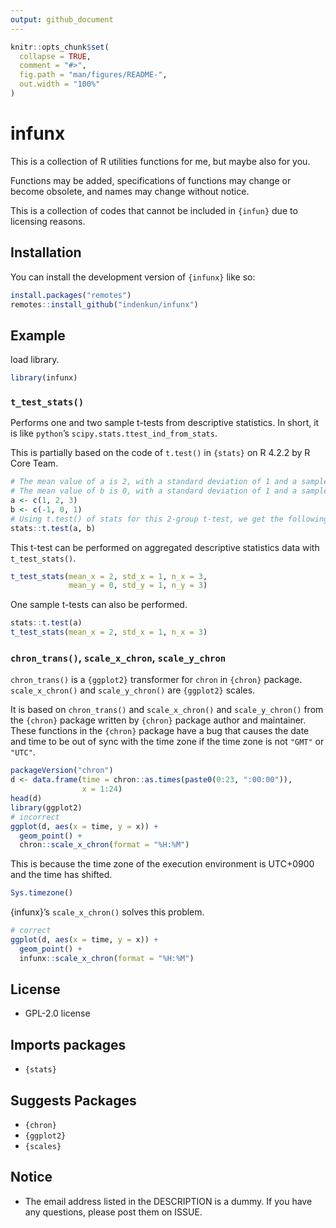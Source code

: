 ```yaml
---
output: github_document
---
```


<!-- README.md is generated from README.Rmd. Please edit that file -->

```r
knitr::opts_chunk$set(
  collapse = TRUE,
  comment = "#>",
  fig.path = "man/figures/README-",
  out.width = "100%"
)
```

# infunx

<!-- badges: start -->
<!-- badges: end -->

This is a collection of R utilities functions for me, but maybe also for you.

Functions may be added, specifications of functions may change or become obsolete, and names may change without notice.

This is a collection of codes that cannot be included in `{infun}` due to licensing reasons.

## Installation

You can install the development version of `{infunx}` like so:

``` r
install.packages("remotes")
remotes::install_github("indenkun/infunx")
```

## Example

load library.

```r
library(infunx)
```

### `t_test_stats()`

Performs one and two sample t-tests from descriptive statistics.
In short, it is like `python`'s `scipy.stats.ttest_ind_from_stats`.

This is partially based on the code of `t.test()` in `{stats}` on R 4.2.2 by R Core Team.

```r
# The mean value of a is 2, with a standard deviation of 1 and a sample size of 3.
# The mean value of b is 0, with a standard deviation of 1 and a sample size of 3.
a <- c(1, 2, 3)
b <- c(-1, 0, 1)
# Using t.test() of stats for this 2-group t-test, we get the following.
stats::t.test(a, b)
```

This t-test can be performed on aggregated descriptive statistics data with `t_test_stats()`.

```r
t_test_stats(mean_x = 2, std_x = 1, n_x = 3,
             mean_y = 0, std_y = 1, n_y = 3)
```

One sample t-tests can also be performed.

```r
stats::t.test(a)
t_test_stats(mean_x = 2, std_x = 1, n_x = 3)
```

### `chron_trans()`, `scale_x_chron`, `scale_y_chron`

`chron_trans()` is a `{ggplot2}` transformer for `chron` in `{chron}` package. `scale_x_chron()` and `scale_y_chron()` are `{ggplot2}` scales.

It is based on `chron_trans()` and `scale_x_chron()` and `scale_y_chron()` from the `{chron}` package written by `{chron}` package author and maintainer. These functions in the `{chron}` package have a bug that causes the date and time to be out of sync with the time zone if the time zone is not `"GMT"` or `"UTC"`.

```r
packageVersion("chron")
d <- data.frame(time = chron::as.times(paste0(0:23, ":00:00")), 
                x = 1:24)
head(d)
library(ggplot2)
# incorrect
ggplot(d, aes(x = time, y = x)) +
  geom_point() +
  chron::scale_x_chron(format = "%H:%M")
```

This is because the time zone of the execution environment is UTC+0900 and the time has shifted. 

```r
Sys.timezone()
```

{infunx}'s `scale_x_chron()` solves this problem.

```r
# correct
ggplot(d, aes(x = time, y = x)) +
  geom_point() +
  infunx::scale_x_chron(format = "%H:%M")
```

## License

* GPL-2.0 license

## Imports packages

* `{stats}`

## Suggests Packages 
* `{chron}`
* `{ggplot2}`
* `{scales}`

## Notice

* The email address listed in the DESCRIPTION is a dummy. If you have any questions, please post them on ISSUE.
